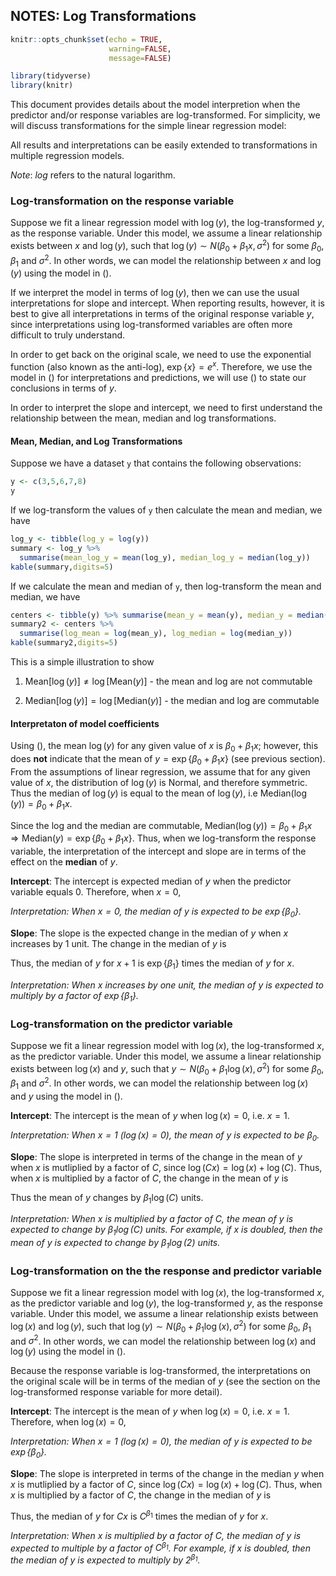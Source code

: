 ## NOTES: Log Transformations

```r
knitr::opts_chunk$set(echo = TRUE,
                      warning=FALSE,
                      message=FALSE)
```


```r
library(tidyverse)
library(knitr)
```

This document provides details about the model interpretion when the predictor and/or response variables are log-transformed. For simplicity, we will discuss transformations for the simple linear regression model: 

\begin{equation}
\label{orig}
y = \beta_0 + \beta_1 x
\end{equation}


All results and interpretations can be easily extended to transformations in multiple regression models.

*Note*: *log* refers to the natural logarithm. 

### Log-transformation on the response variable

Suppose we fit a linear regression model with $\log(y)$, the log-transformed $y$, as the response variable. Under this model, we assume a linear relationship exists between $x$ and $\log(y)$, such that $\log(y) \sim N(\beta_0 + \beta_1 x, \sigma^2)$ for some $\beta_0$, $\beta_1$ and $\sigma^2$. In other words, we can model the relationship between $x$ and $\log(y)$ using the model in (\ref{log-y}).

\begin{equation}
\label{log-y}
\log(y) = \beta_0 + \beta_1 x
\end{equation}

If we interpret the model in terms of $\log(y)$, then we can use the usual interpretations for slope and intercept. When reporting results, however, it is best to give all interpretations in terms of the original response variable $y$, since interpretations using log-transformed variables are often more difficult to truly understand.

In order to get back on the original scale, we need to use the exponential function (also known as the anti-log), $\exp\{x\} = e^x$. Therefore, we use the model in (\ref{log-y}) for interpretations and predictions, we will use (\ref{exp-y}) to state our conclusions in terms of $y$.

\begin{equation}
\label{exp-y}
\begin{aligned}
&\exp\{\log(y)\} = \exp\{\beta_0 + \beta_1 x\} \\[10pt]
\Rightarrow &y = \exp\{\beta_0 + \beta_1 x\} \\[10pt]
\Rightarrow &y = \exp\{\beta_0\}\exp\{\beta_1 x\}
\end{aligned}
\end{equation}

In order to interpret the slope and intercept, we need to first understand the relationship between the mean, median and log transformations.

#### Mean, Median, and Log Transformations 

Suppose we have a dataset `y` that contains the following observations:

```r
y <- c(3,5,6,7,8)
y
```

If we log-transform the values of `y` then calculate the mean and median, we have
 
```r
log_y <- tibble(log_y = log(y))
summary <- log_y %>% 
  summarise(mean_log_y = mean(log_y), median_log_y = median(log_y))
kable(summary,digits=5)
```

If we calculate the mean and median of `y`, then log-transform the mean and median, we have

```r
centers <- tibble(y) %>% summarise(mean_y = mean(y), median_y = median(y))
summary2 <- centers %>% 
  summarise(log_mean = log(mean_y), log_median = log(median_y))
kable(summary2,digits=5)
```

This is a simple illustration to show 

1. $\text{Mean}[{\log(y)}] \neq \log[\text{Mean}(y)]$ - the mean and log are not commutable

2. $\text{Median}[\log(y)] = \log[\text{Median}(y)]$ - the median and log are commutable

#### Interpretaton of model coefficients

Using (\ref{log-y}), the mean $\log(y)$ for any given value of $x$ is $\beta_0 + \beta_1 x$; however, this does **not** indicate that the mean of $y = \exp\{\beta_0 + \beta_1 x\}$ (see previous section). From the assumptions of linear regression, we assume that for any given value of $x$, the distribution of $\log(y)$ is Normal, and therefore symmetric. Thus the median of $\log(y)$ is equal to the mean of $\log(y)$, i.e $\text{Median}(\log(y)) = \beta_0 + \beta_1 x$. 

Since the log and the median are commutable, $\text{Median}(\log(y)) = \beta_0 + \beta_1 x \Rightarrow \text{Median}(y) = \exp\{\beta_0 + \beta_1 x\}$. Thus, when we log-transform the response variable, the interpretation of the intercept and slope are in terms of the effect on the **median** of $y$. 

**Intercept**: The intercept is expected median of $y$ when the predictor variable equals 0. Therefore, when $x=0$, 

\begin{equation}
\begin{aligned}
&\log(y) = \beta_0 + \beta_1 \times 0 = \beta_0 \\[10pt]
\Rightarrow &y = \exp\{\beta_0\}
\end{aligned}
\end{equation}

*Interpretation: When $x=0$, the median of $y$ is expected to be $\exp\{\beta_0\}$.*

**Slope**: The slope is the expected change in the median of $y$ when $x$ increases by 1 unit. The change in the median of $y$ is

\begin{equation}
\exp\{[\beta_0 + \beta_1 (x+1)] - [\beta_0 + \beta_1 x]\} = \frac{\exp\{\beta_0 + \beta_1 (x+1)\}}{\exp\{\beta_0 + \beta_1 x\}} = \frac{\exp\{\beta_0\}\exp\{\beta_1 x\}\exp\{\beta_1\}}{\exp\{\beta_0\}\exp\{\beta_1 x\}} = \exp\{\beta_1\}
\end{equation}

Thus, the median of $y$ for $x+1$ is $\exp\{\beta_1\}$ times the median of $y$ for $x$.  

*Interpretation: When $x$ increases by one unit, the median of $y$ is expected to multiply by a factor of $\exp\{\beta_1\}$.*

### Log-transformation on the predictor variable 

Suppose we fit a linear regression model with $\log(x)$, the log-transformed $x$, as the predictor variable. Under this model, we assume a linear relationship exists between $\log(x)$ and $y$, such that $y \sim N(\beta_0 + \beta_1 \log(x), \sigma^2)$ for some $\beta_0$, $\beta_1$ and $\sigma^2$. In other words, we can model the relationship between $\log(x)$ and $y$ using the model in (\ref{log-x}).

\begin{equation}
\label{log-x}
y = \beta_0 + \beta_1 \log(x)
\end{equation}

**Intercept**: The intercept is the mean of $y$ when $\log(x) = 0$, i.e. $x = 1$. 

*Interpretation: When $x = 1$ $(\log(x) = 0)$, the mean of $y$ is expected to be $\beta_0$.*

**Slope**: The slope is interpreted in terms of the change in the mean of $y$ when $x$ is mutliplied by a factor of $C$, since $\log(Cx) = \log(x) + \log(C)$. Thus, when $x$ is multiplied by a factor of $C$, the change in the mean of $y$ is 

\begin{equation}
\begin{aligned}
[\beta_0 + \beta_1 \log(Cx)] - [\beta_0 + \beta_1 \log(x)] &= \beta_1 [\log(Cx) - \log(x)] \\[10pt] 
& = \beta_1[\log(C) + \log(x) - \log(x)] \\[10pt] 
& = \beta_1 \log(C)
\end{aligned}
\end{equation}

Thus the mean of $y$ changes by $\beta_1 \log(C)$ units. 

*Interpretation: When $x$ is multiplied by a factor of $C$, the mean of $y$ is expected to change by $\beta_1 \log(C)$ units. For example, if $x$ is doubled, then the mean of $y$ is expected to change by $\beta_1 \log(2)$ units.*

### Log-transformation on the the response and predictor variable

Suppose we fit a linear regression model with $\log(x)$, the log-transformed $x$, as the predictor variable and $\log(y)$, the log-transformed $y$, as the response variable. Under this model, we assume a linear relationship exists between $\log(x)$ and $\log(y)$, such that $\log(y) \sim N(\beta_0 + \beta_1 \log(x), \sigma^2)$ for some $\beta_0$, $\beta_1$ and $\sigma^2$. In other words, we can model the relationship between $\log(x)$ and $\log(y)$ using the model in (\ref{log-x-y}).

\begin{equation}
\label{log-x-y}
\log(y) = \beta_0 + \beta_1 \log(x)
\end{equation}

Because the response variable is log-transformed, the interpretations on the original scale will be in terms of the median of $y$ (see the section on the log-transformed response variable for more detail).

**Intercept**: The intercept is the mean of $y$ when $\log(x) = 0$, i.e. $x = 1$.  Therefore, when $\log(x) = 0$, 

\begin{equation}
\begin{aligned}
&\log(y) = \beta_0 + \beta_1 \times 0 = \beta_0 \\[10pt]
\Rightarrow &y = \exp\{\beta_0\}
\end{aligned}
\end{equation}

*Interpretation: When $x = 1$ $(\log(x) = 0)$, the median of $y$ is expected to be $\exp\{\beta_0\}$.*

**Slope**: The slope is interpreted in terms of the change in the median $y$ when $x$ is mutliplied by a factor of $C$, since $\log(Cx) = \log(x) + \log(C)$. Thus, when $x$ is multiplied by a factor of $C$, the change in the median of $y$ is 

\begin{equation}
\begin{aligned}
\exp\{[\beta_0 + \beta_1 \log(Cx)] - [\beta_0 + \beta_1 \log(x)]\} &= 
\exp\{\beta_1 [\log(Cx) - \log(x)]\} \\[10pt] 
& = \exp\{\beta_1[\log(C) + \log(x) - \log(x)]\} \\[10pt] 
& = \exp\{\beta_1 \log(C)\} = C^{\beta_1}
\end{aligned}
\end{equation}

Thus, the median of $y$ for $Cx$ is $C^{\beta_1}$ times the median of $y$ for $x$.  

*Interpretation: When $x$ is multiplied by a factor of $C$, the median of $y$ is expected to multiple by a factor of $C^{\beta_1}$. For example, if $x$ is doubled, then the median of $y$ is expected to multiply by $2^{\beta_1}$.*








